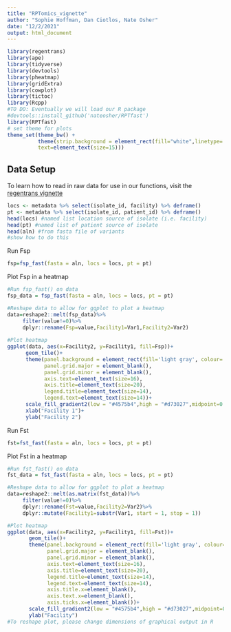 ```yaml
---
title: "RPTomics_vignette"
author: "Sophie Hoffman, Dan Ciotlos, Nate Osher"
date: "12/2/2021"
output: html_document
---
```


```r
library(regentrans)
library(ape)
library(tidyverse)
library(devtools)
library(pheatmap)
library(gridExtra)
library(cowplot)
library(tictoc)
library(Rcpp)
#TO DO: Eventually we will load our R package
#devtools::install_github('nateosher/RPTfast')
library(RPTfast)
# set theme for plots
theme_set(theme_bw() +
          theme(strip.background = element_rect(fill="white",linetype='blank'),
          text=element_text(size=15)))

```

## Data Setup
To learn how to read in raw data for use in our functions, visit the [regentrans vignette](https://snitkin-lab-umich.github.io/regentrans/articles/Introduction.html)
```r
locs <- metadata %>% select(isolate_id, facility) %>% deframe()
pt <- metadata %>% select(isolate_id, patient_id) %>% deframe()
head(locs) #named list location source of isolate (i.e. facility)
head(pt) #named list of patient source of isolate
head(aln) #from fasta file of variants
#show how to do this 
```

Run Fsp
```r
fsp=fsp_fast(fasta = aln, locs = locs, pt = pt)
```

Plot Fsp in a heatmap
```r
#Run fsp_fast() on data
fsp_data = fsp_fast(fasta = aln, locs = locs, pt = pt)

#Reshape data to allow for ggplot to plot a heatmap
data=reshape2::melt(fsp_data)%>% 
     filter(value!=0)%>% 
     dplyr::rename(Fsp=value,Facility1=Var1,Facility2=Var2)
     
#Plot heatmap
ggplot(data, aes(x=Facility2, y=Facility1, fill=Fsp))+
      geom_tile()+ 
      theme(panel.background = element_rect(fill='light gray', colour='light gray'),
            panel.grid.major = element_blank(),
            panel.grid.minor = element_blank(),
            axis.text=element_text(size=16),
            axis.title=element_text(size=20),
            legend.title=element_text(size=14),
            legend.text=element_text(size=14))+
      scale_fill_gradient2(low = "#4575b4",high = "#d73027",midpoint=0.5)+
      xlab("Facility 1")+
      ylab("Facility 2")
```

Run Fst
```r
fst=fst_fast(fasta = aln, locs = locs, pt = pt)
```

Plot Fst in a heatmap
```r
#Run fst_fast() on data
fst_data = fst_fast(fasta = aln, locs = locs, pt = pt)

#Reshape data to allow for ggplot to plot a heatmap
data=reshape2::melt(as.matrix(fst_data))%>% 
     filter(value!=0)%>% 
     dplyr::rename(Fst=value,Facility2=Var2)%>% 
     dplyr::mutate(Facility1=substr(Var1, start = 1, stop = 1))

#Plot heatmap
ggplot(data, aes(x=Facility2, y=Facility1, fill=Fst))+
       geom_tile()+ 
       theme(panel.background = element_rect(fill='light gray', colour='light gray'),
             panel.grid.major = element_blank(),
             panel.grid.minor = element_blank(),
             axis.text=element_text(size=16),
             axis.title=element_text(size=20),
             legend.title=element_text(size=14), 
             legend.text=element_text(size=14),
             axis.title.x=element_blank(),
             axis.text.x=element_blank(),
             axis.ticks.x=element_blank())+
       scale_fill_gradient2(low = "#4575b4",high = "#d73027",midpoint=0.5)+
       ylab("Facility")
#To reshape plot, please change dimensions of graphical output in R
```
